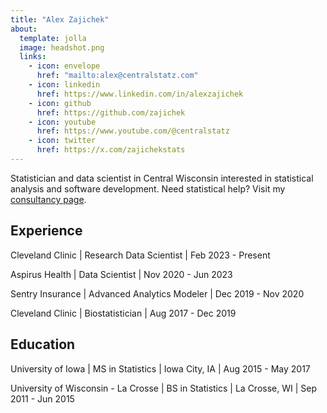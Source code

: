 ```yaml
---
title: "Alex Zajichek"
about:
  template: jolla
  image: headshot.png
  links:
    - icon: envelope
      href: "mailto:alex@centralstatz.com"
    - icon: linkedin
      href: https://www.linkedin.com/in/alexzajichek
    - icon: github
      href: https://github.com/zajichek
    - icon: youtube
      href: https://www.youtube.com/@centralstatz
    - icon: twitter
      href: https://x.com/zajichekstats
---
```


Statistician and data scientist in Central Wisconsin interested in statistical analysis and software development. Need statistical help? Visit my [consultancy page](https://www.centralstatz.com/).

## Experience

Cleveland Clinic | Research Data Scientist | Feb 2023 - Present

Aspirus Health | Data Scientist | Nov 2020 - Jun 2023

Sentry Insurance | Advanced Analytics Modeler | Dec 2019 - Nov 2020

Cleveland Clinic | Biostatistician | Aug 2017 - Dec 2019

## Education

University of Iowa | MS in Statistics | Iowa City, IA | Aug 2015 - May 2017

University of Wisconsin - La Crosse | BS in Statistics | La Crosse, WI | Sep 2011 - Jun 2015